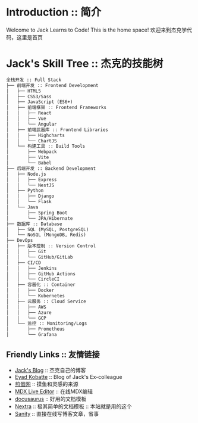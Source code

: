 # Introduction :: 简介
Welcome to Jack Learns to Code! This is the home space!
欢迎来到杰克学代码，这里是首页

# Jack's Skill Tree :: 杰克的技能树
```txt
全栈开发 :: Full Stack
├── 前端开发 :: Frontend Development
│   ├── HTML5
│   ├── CSS3/Sass
│   ├── JavaScript (ES6+)
│   ├── 前端框架 :: Frontend Frameworks
│   │   ├── React
│   │   ├── Vue
│   │   └── Angular
│   ├── 前端武器库 :: Frontend Libraries
│   │   ├── Highcharts
│   │   └── ChartJS
│   └── 构建工具 :: Build Tools
│       ├── Webpack
│       ├── Vite
│       └── Babel
├── 后端开发 :: Backend Development
│   ├── Node.js
│   │   ├── Express
│   │   └── NestJS
│   ├── Python
│   │   ├── Django
│   │   └── Flask
│   └── Java
│       ├── Spring Boot
│       └── JPA/Hibernate
├── 数据库 :: Database
│   ├── SQL (MySQL, PostgreSQL)
│   └── NoSQL (MongoDB, Redis)
├── DevOps
│   ├── 版本控制 :: Version Control
│   │   ├── Git
│   │   └── GitHub/GitLab
│   ├── CI/CD
│   │   ├── Jenkins
│   │   ├── GitHub Actions
│   │   └── CircleCI
│   ├── 容器化 :: Container
│   │   ├── Docker
│   │   └── Kubernetes
│   ├── 云服务 :: Cloud Service
│   │   ├── AWS
│   │   ├── Azure
│   │   └── GCP
│   └── 监控 :: Monitoring/Logs
│       ├── Prometheus
│       └── Grafana
```
## Friendly Links :: 友情链接
* [Jack's Blog](https://blog.jacklearn.tech/) :: 杰克自己的博客
* [Eyad Kobatte](https://eyad.dev)  :: Blog of Jack's Ex-colleague
* [煎蛋网](https://www.jandan.net) :: 摸鱼和灵感的来源
* [MDX Live Editor](https://mdxeditor.dev/editor/demo) :: 在线MDX编辑
* [docusaurus](https://docusaurus.io/) :: 好用的文档模板
* [Nextra](https://nextra.site/docs) :: 极其简单的文档模板 :: 本站就是用的这个
* [Sanity](https://www.sanity.io/) :: 直接在线写博客文章，省事